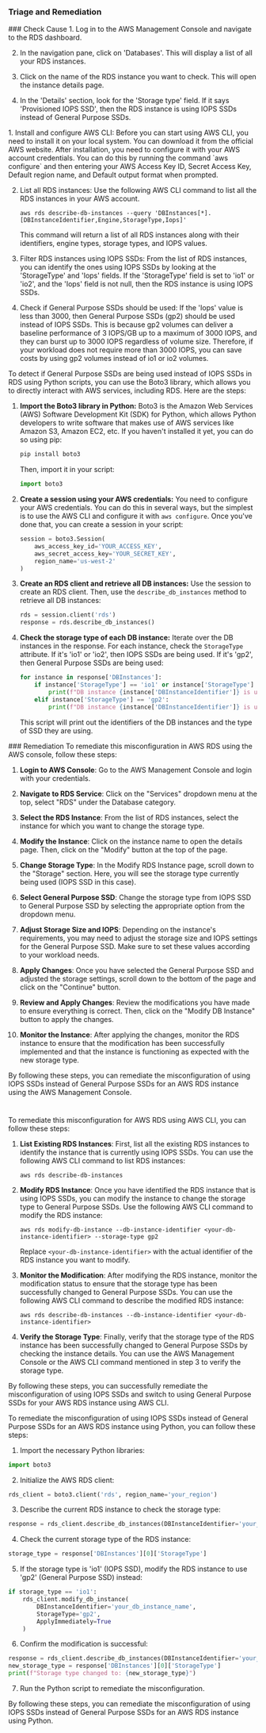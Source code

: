 
### Triage and Remediation
<Tabs>

<Tab title='Cause'>
### Check Cause
<AccordionGroup>
<Accordion title='Using Console' defaultOpen='true'>
1. Log in to the AWS Management Console and navigate to the RDS dashboard. 

2. In the navigation pane, click on 'Databases'. This will display a list of all your RDS instances.

3. Click on the name of the RDS instance you want to check. This will open the instance details page.

4. In the 'Details' section, look for the 'Storage type' field. If it says 'Provisioned IOPS SSD', then the RDS instance is using IOPS SSDs instead of General Purpose SSDs.
</Accordion>

<Accordion title='Using CLI'>
1. Install and configure AWS CLI: Before you can start using AWS CLI, you need to install it on your local system. You can download it from the official AWS website. After installation, you need to configure it with your AWS account credentials. You can do this by running the command `aws configure` and then entering your AWS Access Key ID, Secret Access Key, Default region name, and Default output format when prompted.

2. List all RDS instances: Use the following AWS CLI command to list all the RDS instances in your AWS account.

   ```
   aws rds describe-db-instances --query 'DBInstances[*].[DBInstanceIdentifier,Engine,StorageType,Iops]'
   ```

   This command will return a list of all RDS instances along with their identifiers, engine types, storage types, and IOPS values.

3. Filter RDS instances using IOPS SSDs: From the list of RDS instances, you can identify the ones using IOPS SSDs by looking at the 'StorageType' and 'Iops' fields. If the 'StorageType' field is set to 'io1' or 'io2', and the 'Iops' field is not null, then the RDS instance is using IOPS SSDs.

4. Check if General Purpose SSDs should be used: If the 'Iops' value is less than 3000, then General Purpose SSDs (gp2) should be used instead of IOPS SSDs. This is because gp2 volumes can deliver a baseline performance of 3 IOPS/GB up to a maximum of 3000 IOPS, and they can burst up to 3000 IOPS regardless of volume size. Therefore, if your workload does not require more than 3000 IOPS, you can save costs by using gp2 volumes instead of io1 or io2 volumes.
</Accordion>

<Accordion title='Using Python'>
To detect if General Purpose SSDs are being used instead of IOPS SSDs in RDS using Python scripts, you can use the Boto3 library, which allows you to directly interact with AWS services, including RDS. Here are the steps:

1. **Import the Boto3 library in Python:**
   Boto3 is the Amazon Web Services (AWS) Software Development Kit (SDK) for Python, which allows Python developers to write software that makes use of AWS services like Amazon S3, Amazon EC2, etc. If you haven't installed it yet, you can do so using pip:
   ```python
   pip install boto3
   ```
   Then, import it in your script:
   ```python
   import boto3
   ```

2. **Create a session using your AWS credentials:**
   You need to configure your AWS credentials. You can do this in several ways, but the simplest is to use the AWS CLI and configure it with `aws configure`. Once you've done that, you can create a session in your script:
   ```python
   session = boto3.Session(
       aws_access_key_id='YOUR_ACCESS_KEY',
       aws_secret_access_key='YOUR_SECRET_KEY',
       region_name='us-west-2'
   )
   ```

3. **Create an RDS client and retrieve all DB instances:**
   Use the session to create an RDS client. Then, use the `describe_db_instances` method to retrieve all DB instances:
   ```python
   rds = session.client('rds')
   response = rds.describe_db_instances()
   ```

4. **Check the storage type of each DB instance:**
   Iterate over the DB instances in the response. For each instance, check the `StorageType` attribute. If it's 'io1' or 'io2', then IOPS SSDs are being used. If it's 'gp2', then General Purpose SSDs are being used:
   ```python
   for instance in response['DBInstances']:
       if instance['StorageType'] == 'io1' or instance['StorageType'] == 'io2':
           print(f"DB instance {instance['DBInstanceIdentifier']} is using IOPS SSDs")
       elif instance['StorageType'] == 'gp2':
           print(f"DB instance {instance['DBInstanceIdentifier']} is using General Purpose SSDs")
   ```
   This script will print out the identifiers of the DB instances and the type of SSD they are using.
</Accordion>

</AccordionGroup>
</Tab>
<Tab title='Remediation'>
### Remediation

<AccordionGroup>
<Accordion title='Using Console' defaultOpen='true'>
To remediate this misconfiguration in AWS RDS using the AWS console, follow these steps:

1. **Login to AWS Console**: Go to the AWS Management Console and login with your credentials.

2. **Navigate to RDS Service**: Click on the "Services" dropdown menu at the top, select "RDS" under the Database category.

3. **Select the RDS Instance**: From the list of RDS instances, select the instance for which you want to change the storage type.

4. **Modify the Instance**: Click on the instance name to open the details page. Then, click on the "Modify" button at the top of the page.

5. **Change Storage Type**: In the Modify RDS Instance page, scroll down to the "Storage" section. Here, you will see the storage type currently being used (IOPS SSD in this case).

6. **Select General Purpose SSD**: Change the storage type from IOPS SSD to General Purpose SSD by selecting the appropriate option from the dropdown menu.

7. **Adjust Storage Size and IOPS**: Depending on the instance's requirements, you may need to adjust the storage size and IOPS settings for the General Purpose SSD. Make sure to set these values according to your workload needs.

8. **Apply Changes**: Once you have selected the General Purpose SSD and adjusted the storage settings, scroll down to the bottom of the page and click on the "Continue" button.

9. **Review and Apply Changes**: Review the modifications you have made to ensure everything is correct. Then, click on the "Modify DB Instance" button to apply the changes.

10. **Monitor the Instance**: After applying the changes, monitor the RDS instance to ensure that the modification has been successfully implemented and that the instance is functioning as expected with the new storage type.

By following these steps, you can remediate the misconfiguration of using IOPS SSDs instead of General Purpose SSDs for an AWS RDS instance using the AWS Management Console.

#
</Accordion>

<Accordion title='Using CLI'>
To remediate this misconfiguration for AWS RDS using AWS CLI, you can follow these steps:

1. **List Existing RDS Instances**: First, list all the existing RDS instances to identify the instance that is currently using IOPS SSDs. You can use the following AWS CLI command to list RDS instances:
    ```
    aws rds describe-db-instances
    ```

2. **Modify RDS Instance**: Once you have identified the RDS instance that is using IOPS SSDs, you can modify the instance to change the storage type to General Purpose SSDs. Use the following AWS CLI command to modify the RDS instance:
    ```
    aws rds modify-db-instance --db-instance-identifier <your-db-instance-identifier> --storage-type gp2
    ```

    Replace `<your-db-instance-identifier>` with the actual identifier of the RDS instance you want to modify.

3. **Monitor the Modification**: After modifying the RDS instance, monitor the modification status to ensure that the storage type has been successfully changed to General Purpose SSDs. You can use the following AWS CLI command to describe the modified RDS instance:
    ```
    aws rds describe-db-instances --db-instance-identifier <your-db-instance-identifier>
    ```

4. **Verify the Storage Type**: Finally, verify that the storage type of the RDS instance has been successfully changed to General Purpose SSDs by checking the instance details. You can use the AWS Management Console or the AWS CLI command mentioned in step 3 to verify the storage type.

By following these steps, you can successfully remediate the misconfiguration of using IOPS SSDs and switch to using General Purpose SSDs for your AWS RDS instance using AWS CLI.
</Accordion>

<Accordion title='Using Python'>
To remediate the misconfiguration of using IOPS SSDs instead of General Purpose SSDs for an AWS RDS instance using Python, you can follow these steps:

1. Import the necessary Python libraries:
```python
import boto3
```

2. Initialize the AWS RDS client:
```python
rds_client = boto3.client('rds', region_name='your_region')
```

3. Describe the current RDS instance to check the storage type:
```python
response = rds_client.describe_db_instances(DBInstanceIdentifier='your_db_instance_name')
```

4. Check the current storage type of the RDS instance:
```python
storage_type = response['DBInstances'][0]['StorageType']
```

5. If the storage type is 'io1' (IOPS SSD), modify the RDS instance to use 'gp2' (General Purpose SSD) instead:
```python
if storage_type == 'io1':
    rds_client.modify_db_instance(
        DBInstanceIdentifier='your_db_instance_name',
        StorageType='gp2',
        ApplyImmediately=True
    )
```

6. Confirm the modification is successful:
```python
response = rds_client.describe_db_instances(DBInstanceIdentifier='your_db_instance_name')
new_storage_type = response['DBInstances'][0]['StorageType']
print(f"Storage type changed to: {new_storage_type}")
```

7. Run the Python script to remediate the misconfiguration.

By following these steps, you can remediate the misconfiguration of using IOPS SSDs instead of General Purpose SSDs for an AWS RDS instance using Python.
</Accordion>

</AccordionGroup>
</Tab>
</Tabs>
